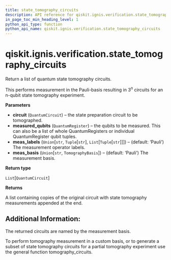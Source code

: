 ```yaml
---
title: state_tomography_circuits
description: API reference for qiskit.ignis.verification.state_tomography_circuits
in_page_toc_min_heading_level: 1
python_api_type: function
python_api_name: qiskit.ignis.verification.state_tomography_circuits
---
```


# qiskit.ignis.verification.state\_tomography\_circuits

<Function id="qiskit.ignis.verification.state_tomography_circuits" name="state_tomography_circuits" isDedicatedPage={true} github="https://github.com/qiskit-community/qiskit-ignis/tree/stable/0.6/qiskit/ignis/verification/tomography/basis/circuits.py" signature="state_tomography_circuits(circuit, measured_qubits, meas_labels='Pauli', meas_basis='Pauli')">
  Return a list of quantum state tomography circuits.

  This performs measurement in the Pauli-basis resulting in $3^n$ circuits for an n-qubit state tomography experiment.

  **Parameters**

  *   **circuit** (`QuantumCircuit`) – the state preparation circuit to be tomographed.
  *   **measured\_qubits** (`QuantumRegister`) – the qubits to be measured. This can also be a list of whole QuantumRegisters or individual QuantumRegister qubit tuples.
  *   **meas\_labels** (`Union`\[`str`, `Tuple`\[`str`], `List`\[`Tuple`\[`str`]]]) – (default: ‘Pauli’) The measurement operator labels.
  *   **meas\_basis** (`Union`\[`str`, `TomographyBasis`]) – (default: ‘Pauli’) The measurement basis.

  **Return type**

  `List`\[`QuantumCircuit`]

  **Returns**

  A list containing copies of the original circuit with state tomography measurements appended at the end.

  ## Additional Information:

  The returned circuits are named by the measurement basis.

  To perform tomography measurement in a custom basis, or to generate a subset of state tomography circuits for a partial tomography experiment use the general function tomography\_circuits.
</Function>

